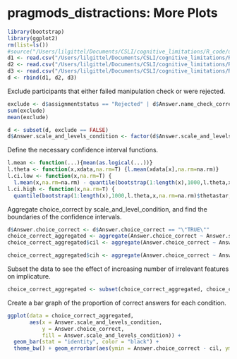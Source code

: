 pragmods_distractions: More Plots
========================================================

```r
library(bootstrap)
library(ggplot2)
rm(list=ls())
#source("/Users/lilgittel/Documents/CSLI/cognitive_limitations/R_code/useful.R")
d1 <- read.csv("/Users/lilgittel/Documents/CSLI/cognitive_limitations/R_code/pragmods_distractions.results1.tsv", sep = "\t")
d2 <- read.csv("/Users/lilgittel/Documents/CSLI/cognitive_limitations/R_code/pragmods_distractions.results2.tsv", sep = "\t")
d3 <- read.csv("/Users/lilgittel/Documents/CSLI/cognitive_limitations/R_code/pragmods_distractions.results3.tsv", sep = "\t")
d <- rbind(d1, d2, d3)
```

Exclude participants that either failed manipulation check or were rejected.

```r
exclude <- d$assignmentstatus == "Rejected" | d$Answer.name_check_correct == "\"FALSE\""
sum(exclude)
mean(exclude)

d <- subset(d, exclude == FALSE)
d$Answer.scale_and_levels_condition <- factor(d$Answer.scale_and_levels_condition)
```

Define the necessary confidence interval functions. 

```r
l.mean <- function(...){mean(as.logical(...))}
l.theta <- function(x,xdata,na.rm=T) {l.mean(xdata[x],na.rm=na.rm)}
l.ci.low <- function(x,na.rm=T) {
  l.mean(x,na.rm=na.rm) - quantile(bootstrap(1:length(x),1000,l.theta,x,na.rm=na.rm)$thetastar,.025,na.rm=na.rm)}
l.ci.high <- function(x,na.rm=T) {
  quantile(bootstrap(1:length(x),1000,l.theta,x,na.rm=na.rm)$thetastar,.975,na.rm=na.rm) - l.mean(x,na.rm=na.rm)}
```

Aggregate choice_correct by scale_and_level_condition, and find the boundaries of the confidence intervals. 

```r
d$Answer.choice_correct <- d$Answer.choice_correct == "\"TRUE\""
choice_correct_aggregated <- aggregate(Answer.choice_correct ~ Answer.scale_and_levels_condition, d, l.mean)
choice_correct_aggregated$cil <- aggregate(Answer.choice_correct ~ Answer.scale_and_levels_condition, d, l.ci.low)$Answer.choice_correct

choice_correct_aggregated$cih <- aggregate(Answer.choice_correct ~ Answer.scale_and_levels_condition, d, l.ci.high)$Answer.choice_correct
```

Subset the data to see the effect of increasing number of irrelevant features on implicature. 

```r
choice_correct_aggregated <- subset(choice_correct_aggregated, choice_correct_aggregated$Answer.scale_and_levels_condition == 0 | choice_correct_aggregated$Answer.scale_and_levels_condition == 6 |choice_correct_aggregated$Answer.scale_and_levels_condition == 14)
```

Create a bar graph of the proportion of correct answers for each condition. 

```r
ggplot(data = choice_correct_aggregated, 
       aes(x = Answer.scale_and_levels_condition,
           y = Answer.choice_correct,
           fill = Answer.scale_and_levels_condition)) +
  geom_bar(stat = "identity", color = "black") +
  theme_bw() + geom_errorbar(aes(ymin = Answer.choice_correct - cil, ymax = Answer.choice_correct + cih), width = 0.2) + xlab("Condition") + ylab("Proportion of Correct Choices") + theme(axis.text=element_text(size=12), axis.title=element_text(size=16))
```


